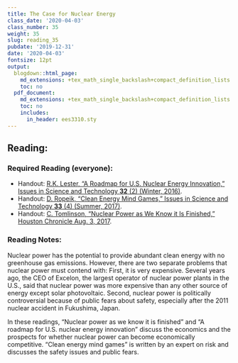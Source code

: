 ```yaml
---
title: The Case for Nuclear Energy
class_date: '2020-04-03'
class_number: 35
weight: 35
slug: reading_35
pubdate: '2019-12-31'
date: '2020-04-03'
fontsize: 12pt
output:
  blogdown::html_page:
    md_extensions: +tex_math_single_backslash+compact_definition_lists
    toc: no
  pdf_document:
    md_extensions: +tex_math_single_backslash+compact_definition_lists
    toc: no
    includes:
      in_header: ees3310.sty
---
```

## Reading:

### Required Reading (everyone):

* Handout: [R.K. Lester, "A Roadmap for U.S. Nuclear Energy Innovation," Issues in Science and Technology **32** (2) (Winter, 2016)
  ](http://issues.org/32-2/a-roadmap-for-u-s-nuclear-energy-innovation/){target="_blank"}.
* Handout: [D. Ropeik, "Clean Energy Mind Games," Issues in Science and Technology **33** (4) (Summer, 2017)](http://issues.org/33-4/clean-energy-mind-games/){target="_blank"}.
* Handout: [C. Tomlinson, "Nuclear Power as We Know it Is Finished," Houston Chronicle Aug. 3, 2017](https://www.houstonchronicle.com/business/columnists/tomlinson/article/Nuclear-power-as-we-know-it-is-finished-11727465.php){target="_blank"}.

### Reading Notes:

Nuclear power has the potential to provide abundant clean energy with no greenhouse gas emissions. However, there are two separate problems that nuclear power must contend with: First, it is very expensive. Several years ago, the CEO of Excelon, the largest operator of nuclear power plants in the U.S., said that nuclear power was more expensive than any other source of energy except solar photovoltaic. Second, nuclear power is politically controversial because of public fears about safety, especially after the 2011 nuclear accident in Fukushima, Japan.

In these readings, "Nuclear power as we know it is finished" and "A roadmap for U.S. nuclear energy innovation" discuss the economics and the prospects for whether nuclear power can become economically competitive. "Clean energy mind games" is written by an expert on risk and discusses the safety issues and public fears.
